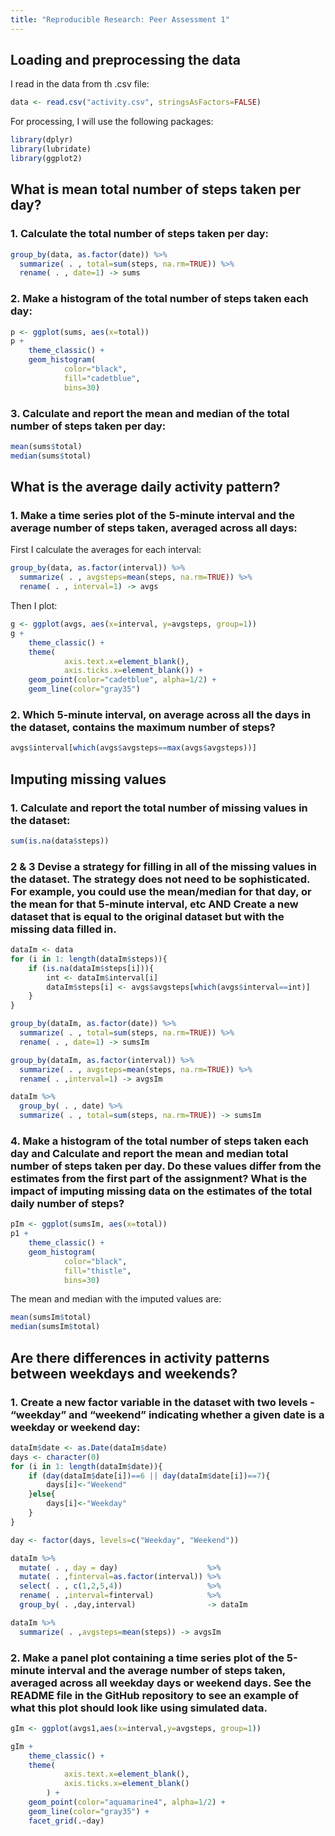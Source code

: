 ```yaml
---
title: "Reproducible Research: Peer Assessment 1"
---
```



## Loading and preprocessing the data
I read in the data from th .csv file:

```r
data <- read.csv("activity.csv", stringsAsFactors=FALSE)
```

For processing, I will use the following packages:

```r
library(dplyr)
library(lubridate)
library(ggplot2)
```

## What is mean total number of steps taken per day?

### 1. Calculate the total number of steps taken per day:
```r
group_by(data, as.factor(date)) %>%
  summarize( . , total=sum(steps, na.rm=TRUE)) %>%
  rename( . , date=1) -> sums
```

### 2. Make a histogram of the total number of steps taken each day:
```r
p <- ggplot(sums, aes(x=total))
p +
    theme_classic() +
    geom_histogram(
            color="black", 
            fill="cadetblue",
            bins=30)
```

### 3. Calculate and report the mean and median of the total number of steps taken per day:
```r
mean(sums$total)
median(sums$total)
```

## What is the average daily activity pattern?

### 1. Make a time series plot of the 5-minute interval and the average number of steps taken, averaged across all days:

First I calculate the averages for each interval:

```r
group_by(data, as.factor(interval)) %>%
  summarize( . , avgsteps=mean(steps, na.rm=TRUE)) %>%
  rename( . , interval=1) -> avgs
```

Then I plot:

```r
g <- ggplot(avgs, aes(x=interval, y=avgsteps, group=1))
g + 
    theme_classic() +
    theme(
            axis.text.x=element_blank(),
            axis.ticks.x=element_blank()) +
    geom_point(color="cadetblue", alpha=1/2) + 
    geom_line(color="gray35")
```

### 2. Which 5-minute interval, on average across all the days in the dataset, contains the maximum number of steps?
```r
avgs$interval[which(avgs$avgsteps==max(avgs$avgsteps))]
```

## Imputing missing values

### 1. Calculate and report the total number of missing values in the dataset:
```r
sum(is.na(data$steps))
```

### 2 & 3 Devise a strategy for filling in all of the missing values in the dataset. The strategy does not need to be sophisticated. For example, you could use the mean/median for that day, or the mean for that 5-minute interval, etc AND Create a new dataset that is equal to the original dataset but with the missing data filled in.
```r
dataIm <- data
for (i in 1: length(dataIm$steps)){
    if (is.na(dataIm$steps[i])){
        int <- dataIm$interval[i]
        dataIm$steps[i] <- avgs$avgsteps[which(avgs$interval==int)]
    }
}

group_by(dataIm, as.factor(date)) %>%
  summarize( . , total=sum(steps, na.rm=TRUE)) %>%
  rename( . , date=1) -> sumsIm

group_by(dataIm, as.factor(interval)) %>%
  summarize( . , avgsteps=mean(steps, na.rm=TRUE)) %>%
  rename( . ,interval=1) -> avgsIm

dataIm %>%
  group_by( . , date) %>%
  summarize( . , total=sum(steps, na.rm=TRUE)) -> sumsIm
```

### 4. Make a histogram of the total number of steps taken each day and Calculate and report the mean and median total number of steps taken per day. Do these values differ from the estimates from the first part of the assignment? What is the impact of imputing missing data on the estimates of the total daily number of steps?
```r
pIm <- ggplot(sumsIm, aes(x=total))
p1 +
    theme_classic() +
    geom_histogram(
            color="black", 
            fill="thistle", 
            bins=30)
```

The mean and median with the imputed values are:

```r
mean(sumsIm$total)
median(sumsIm$total)
```

## Are there differences in activity patterns between weekdays and weekends?

### 1. Create a new factor variable in the dataset with two levels - "weekday" and "weekend" indicating whether a given date is a weekday or weekend day:
```r
dataIm$date <- as.Date(dataIm$date)
days <- character(0)
for (i in 1: length(dataIm$date)){
    if (day(dataIm$date[i])==6 || day(dataIm$date[i])==7){
        days[i]<-"Weekend"
    }else{
        days[i]<-"Weekday"
    }
}

day <- factor(days, levels=c("Weekday", "Weekend"))

dataIm %>%
  mutate( . , day = day)                    %>%
  mutate( . ,finterval=as.factor(interval)) %>%
  select( . , c(1,2,5,4))                   %>%
  rename( . ,interval=finterval)            %>%
  group_by( . ,day,interval)                -> dataIm

dataIm %>%
  summarize( . ,avgsteps=mean(steps)) -> avgsIm
```

### 2. Make a panel plot containing a time series plot of the 5-minute interval and the average number of steps taken, averaged across all weekday days or weekend days. See the README file in the GitHub repository to see an example of what this plot should look like using simulated data.
```r
gIm <- ggplot(avgs1,aes(x=interval,y=avgsteps, group=1))

gIm + 
    theme_classic() +
    theme(
            axis.text.x=element_blank(),
            axis.ticks.x=element_blank()
        ) +
    geom_point(color="aquamarine4", alpha=1/2) + 
    geom_line(color="gray35") +
    facet_grid(.~day)
```